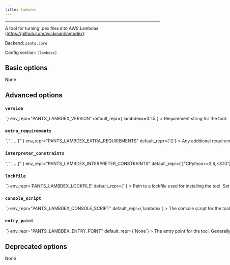 ```yaml
---
title: lambdex
---
```



---

A tool for turning .pex files into AWS Lambdas (https://github.com/wickman/lambdex).

Backend: <span className="color--primary">`pants.core`</span>

Config section: <span className="color--primary">`[lambdex]`</span>

<span className={styles.options}>

## Basic options

None

## Advanced options

### `version`

<Option
  cli_repr={`--lambdex-version=<str>`}
  env_repr="PANTS_LAMBDEX_VERSION"
  default_repr={`lambdex==0.1.5`}
>
  Requirement string for the tool.
</Option>

### `extra_requirements`

<Option
  cli_repr={`--lambdex-extra-requirements="['<str>', '<str>', ...]"`}
  env_repr="PANTS_LAMBDEX_EXTRA_REQUIREMENTS"
  default_repr={`[]`}
>
  Any additional requirement strings to use with the tool. This is useful if the
  tool allows you to install plugins or if you need to constrain a dependency to
  a certain version.
</Option>

### `interpreter_constraints`

<Option
  cli_repr={`--lambdex-interpreter-constraints="['<str>', '<str>', ...]"`}
  env_repr="PANTS_LAMBDEX_INTERPRETER_CONSTRAINTS"
  default_repr={`["CPython>=3.6,<3.10"]`}
>
  Python interpreter constraints for this tool.
</Option>

### `lockfile`

<Option
  cli_repr={`--lambdex-lockfile=<str>`}
  env_repr='PANTS_LAMBDEX_LOCKFILE'
  default_repr={`<default>`}
>
Path to a lockfile used for installing the tool.

Set to the string `<default>` to use a lockfile provided by Pants, so long as you have not changed the `--version` and `--extra-requirements` options, and the tool&#x27;s interpreter constraints are compatible with the default. Pants will error or warn if the lockfile is not compatible (controlled by `[python-setup].invalid_lockfile_behavior`). See https://github.com/pantsbuild/pants/blob/release_2.7.2/src/python/pants/backend/awslambda/python/lambdex_lockfile.txt for the default lockfile contents.

Set to the string `<none>` to opt out of using a lockfile. We do not recommend this, though, as lockfiles are essential for reproducible builds.

To use a custom lockfile, set this option to a file path relative to the build root, then run `./pants generate-lockfiles --resolve=lambdex`.

Lockfile generation currently does not wire up the `[python-repos]` options. If lockfile generation fails, you can manually generate a lockfile, such as by using pip-compile or `pip freeze`. Set this option to the path to your manually generated lockfile. When manually maintaining lockfiles, set `[python-setup].invalid_lockfile_behavior = 'ignore'`.

</Option>

### `console_script`

<Option
  cli_repr={`--lambdex-console-script=<str>`}
  env_repr="PANTS_LAMBDEX_CONSOLE_SCRIPT"
  default_repr={`lambdex`}
>
  The console script for the tool. Using this option is generally preferable to
  (and mutually exclusive with) specifying an --entry-point since console script
  names have a higher expectation of staying stable across releases of the tool.
  Usually, you will not want to change this from the default.
</Option>

### `entry_point`

<Option
  cli_repr={`--lambdex-entry-point=<str>`}
  env_repr="PANTS_LAMBDEX_ENTRY_POINT"
  default_repr={`None`}
>
  The entry point for the tool. Generally you only want to use this option if
  the tool does not offer a --console-script (which this option is mutually
  exclusive with). Usually, you will not want to change this from the default.
</Option>

## Deprecated options

None

</span>

